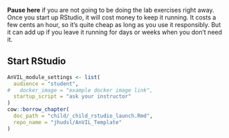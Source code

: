:::{.warning}
**Pause here** if you are not going to be doing the lab exercises right away.  Once you start up RStudio, it will cost money to keep it running.  It costs a few cents an hour, so it's quite cheap as long as you use it responsibly.  But it can add up if you leave it running for days or weeks when you don't need it.
:::

## Start RStudio {#student-start-RStudio}

```r
AnVIL_module_settings <- list(
  audience = "student",
#   docker_image = "example docker image link",
  startup_script = "ask your instructor"
)
cow::borrow_chapter(
  doc_path = "child/_child_rstudio_launch.Rmd",
  repo_name = "jhudsl/AnVIL_Template"
)
```

